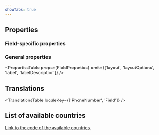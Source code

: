 ```yaml
---
showTabs: true
---
```



## Properties

### Field-specific properties

<PropertiesTable props={PhoneNumberProperties} />

### General properties

<PropertiesTable
  props={FieldProperties}
  omit={['layout', 'layoutOptions', 'label', 'labelDescription']}
/>

## Translations

<TranslationsTable localeKey={['PhoneNumber', 'Field']} />

## List of available countries

[Link to the code of the available countries](https://github.com/dnbexperience/eufemia/blob/main/packages/dnb-eufemia/src/extensions/forms/constants/countries.ts#L46).

<AvailableCountriesTable />
